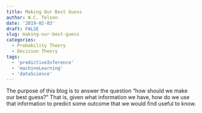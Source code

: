 ```yaml
---
title: Making Our Best Guess
author: W.C. Telson
date: '2019-02-03'
draft: FALSE
slug: making-our-best-guess
categories:
  - Probability Theory
  - Decision Theory
tags:
  - 'predictiveInference'
  - 'machineLearning'
  - 'dataScience'
---
```


The purpose of this blog is to answer the question "how should we make our best guess?" That is, given what information we have, how do we use that information to predict some outcome that we would find useful to know.
